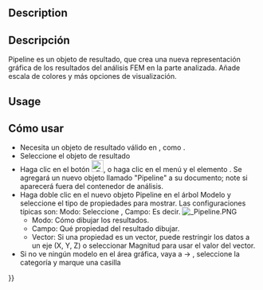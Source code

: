 <languages/>

{{Docnav
|[[FEM_PostApplyChanges|Apply changes to pipeline]]
|[[FEM_PostFilterWarp|Warp filter]]
|[[FEM_Workbench|FEM]]
|IconL=FEM_PostApplyChanges.svg
|IconR=FEM_PostFilterWarp.svg
|IconC=Workbench_FEM.svg
}}

<div class="mw-translate-fuzzy">
{{GuiCommand|Name=FEM PostPipelineFromResult|MenuLocation= Results → post pipeline from result||Workbenches=[[FEM_Workbench|FEM]]|Shortcut=|SeeAlso=[[FEM_tutorial|FEM tutorial]]}}
</div>

==Description==

<div class="mw-translate-fuzzy">
== Descripción ==
Pipeline es un objeto de resultado, que crea una nueva representación gráfica de los resultados del análisis FEM en la parte analizada. Añade escala de colores y más opciones de visualización.
</div>

==Usage==

<div class="mw-translate-fuzzy">
== Cómo usar ==
* Necesita un objeto de resultado válido en {{KEY | [[Image: FEM_Analysis.png | 24px]] [[FEM_Analysis/es|Analysis container]]}}, como {{KEY | CalculiX_static_results}}.
* Seleccione el objeto de resultado
* Haga clic en el botón [[Image: FEM_PostPipelineFromResult.png|24px]], o haga clic en el menú {{KEY|Results}} y el elemento {{KEY|Post Pipeline from results}}. Se agregará un nuevo objeto llamado "Pipeline" a su documento; note si aparecerá fuera del contenedor de análisis.
* Haga doble clic en el nuevo objeto Pipeline en el árbol Modelo y seleccione el tipo de propiedades para mostrar. Las configuraciones típicas son: Modo: Seleccione {{KEY|Superficie}}, Campo: Es decir. {{KEY|Von Mises stress}} [[File: Pipeline.PNG]]
** Modo: Cómo dibujar los resultados.
** Campo: Qué propiedad del resultado dibujar.
** Vector: Si una propiedad es un vector, puede restringir los datos a un eje (X, Y, Z) o seleccionar Magnitud para usar el valor del vector.
* Si no ve ningún modelo en el área gráfica, vaya a {{KEY|Edit}} → {{KEY|Preferences}}, seleccione la categoría {{KEY|Display}} y marque una casilla {{KEY|Enable backlight color} }
* Si hace doble clic en la escala, puede modificar las propiedades de visualización.
[[File:SIMTUT 05.PNG]]
** Degradado: puede seleccionar el orden inverso del degradado de color predeterminado o Negro-Blanco o Blanco-Negro.
** Rango de parámetros: los valores mínimo y máximo se completan automáticamente, cuando selecciona una propiedad para evaluar en el objeto {{KEY|Pipeline}}; Puedes modificarlos, pero asegúrate de saber lo que estás haciendo. También puede modificar el número de etiquetas mostradas y el número de decimales que se mostrarán.
</div>

If you see no model in the graphical area, go to and enable {{MenuCommand|Edit → Preferences → Display → 3D View → Rendering → Backlight color}}.

If you use a [https://en.wikipedia.org/wiki/International_System_of_Units SI]-derived FreeCAD [[Preferences_Editor#Units|unit system]], the values in the output scale are based on SI units as well. This means the displacement is in meter, the stress is in Pascal and the temperature is in Kelvin.

==Properties==

===Dialog box===

This pipeline dialog box  has the following settings:
* '''Mode''': How to draw the results. The possible modes are
** '''Outline''': The outline of the result mesh. In fact, it displays no results but only the borders of the mesh.
** '''Nodes''': The result mesh nodes.
** '''Surface''': This is the default and displays the surface of the result mesh.
** '''Surface with Edges''': Like '''Surface''' but with the mesh outline edges and the surface mesh node connection lines.
* '''Field''': Which result property to draw.
* '''Vector''': Is only active if the '''Field''' is a vector. You can select whether to display the vector ''Magnitude'' or its X, Y, Z components.

===Scale===

If you double-click on the scale, you get this settings dialog box:

[[File:SIMTUT 05.PNG]]

and you can modify these properties:
* '''Gradient''': You can select reversed order of the default color gradient, ''Red-White-Blue'', ''Black-White'' or ''White-Black''.
* '''Style''': The default option ''Flow'' uses the full color gradient range. The option ''Zero'' uses only the color gradient range starting form the color that would display the mean value to the maximum.
* '''Visibility''': The option ''Out grayed'' will color all mesh nodes whose values are outside the set minimum/maximum range in gray. The option ''Out transparent'' will make these mesh nodes transparent.
* '''Parameter range''': Minimum and maximum values are filled-in automatically. You can modify them, however make sure you know what you are doing. You can also change the number of displayed decimal places and the number of labels distributed over the parameter range.

===Property Editor===

In the [[Property_editor|property editor]] you can set in the ''View'' tab the settings from the dialog box. In the ''Data'' tab you can additionally set this:
* {{PropertyData|Mode}}: How the filters used in the pipeline will be treated. These modes are possible:
** '''Serial''': In this mode every filter takes the previous filter as input. The order is hereby the order of creation. The first created filter takes the pipeline as input. Its '''Input''' property is therefore empty.
** '''Parallel''': In this mode all filters take the pipeline as input.
** '''Custom''': This is the default and keeps the input of the filters as they are. Therefore it allows to have e.g. two filters that take the pipeline as input, and a third filter that takes one of the two filters as input.


{{Docnav
|[[FEM_PostApplyChanges|Apply changes to pipeline]]
|[[FEM_PostFilterWarp|Warp filter]]
|[[FEM_Workbench|FEM]]
|IconL=FEM_PostApplyChanges.svg
|IconR=FEM_PostFilterWarp.svg
|IconC=Workbench_FEM.svg
}}

{{FEM Tools navi{{#translation:}}}}
{{Userdocnavi{{#translation:}}}}